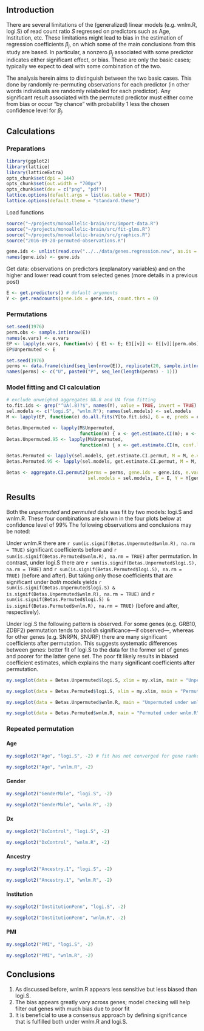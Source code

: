 ## Introduction

There are several limitations of the (generalized) linear models (e.g. wnlm.R, logi.S) of read count ratio $S$ regressed on predictors such as Age, Institution, etc.  These limitations might lead to bias in the estimation of regression coefficients $\beta_j$, on which some of the main conclusions from this study are based.  In particular, a nonzero $\beta_j$ associated with some predictor indicates either significant effect, or bias.  These are only the basic cases; typically we expect to deal with some combination of the two.

The analysis herein aims to distinguish between the two basic cases.  This done by randomly re-permuting observations for each predictor (in other words individuals are randomly relabeled for each predictor).  Any significant result associated with the permuted predictor must either come from bias or occur "by chance" with probability 1 less the chosen confidence level for $\beta_j$.

## Calculations

### Preparations

```r
library(ggplot2)
library(lattice)
library(latticeExtra)
opts_chunk$set(dpi = 144)
opts_chunk$set(out.width = "700px")
opts_chunk$set(dev = c("png", "pdf"))
lattice.options(default.args = list(as.table = TRUE))
lattice.options(default.theme = "standard.theme")
```

Load functions

```r
source("~/projects/monoallelic-brain/src/import-data.R")
source("~/projects/monoallelic-brain/src/fit-glms.R")
source("~/projects/monoallelic-brain/src/graphics.R")
source("2016-09-20-permuted-observations.R")
```

```r
gene.ids <- unlist(read.csv("../../data/genes.regression.new", as.is = TRUE))
names(gene.ids) <- gene.ids
```

Get data: observations on predictors (explanatory variables) and on the higher and lower read count from selected genes (more details in a previous post)
```r
E <- get.predictors() # default arguments
Y <- get.readcounts(gene.ids = gene.ids, count.thrs = 0)
```

### Permutations

```r
set.seed(1976)
perm.obs <- sample.int(nrow(E))
names(e.vars) <- e.vars
EP <- lapply(e.vars, function(v) { E1 <- E; E1[[v]] <- E[[v]][perm.obs]; return(E1) })
EP$Unpermuted <- E
```

```r
set.seed(1976)
perms <- data.frame(cbind(seq_len(nrow(E)), replicate(20, sample.int(nrow(E)))))
names(perms) <- c("U", paste0("P", seq_len(length(perms) - 1)))
```

### Model fitting and CI calculation

```r
# exclude unweighed aggregates UA.8 and UA from fitting
to.fit.ids <- grep("^UA(.8)?$", names(Y), value = TRUE, invert = TRUE)
sel.models <- c("logi.S", "wnlm.R"); names(sel.models) <- sel.models
M <- lapply(EP, function(e) do.all.fits(Y[to.fit.ids], G = e, preds = e.vars, sel.models = sel.models))
```

```r
Betas.Unpermuted <- lapply(M$Unpermuted,
                           function(m) { x <- get.estimate.CI(m); x <- x[ ! x$Coefficient %in% "(Intercept)", ] })
Betas.Unpermuted.95 <- lapply(M$Unpermuted,
                           function(m) { x <- get.estimate.CI(m, conf.lev = 0.95); x <- x[ ! x$Coefficient %in% "(Intercept)", ] })
```

```r
Betas.Permuted <- lapply(sel.models, get.estimate.CI.permut, M = M, e.v = e.vars, conf.lev = 0.99)
Betas.Permuted.95 <- lapply(sel.models, get.estimate.CI.permut, M = M, e.v = e.vars, conf.lev = 0.95)
```

```r
Betas <- aggregate.CI.permut2(perms = perms, gene.ids = gene.ids, e.vars = e.vars,
                              sel.models = sel.models, E = E, Y = Y[gene.ids], conf.lev=0.99)
```

## Results

Both the *unpermuted* and *permuted* data was fit by two models: logi.S and wnlm.R.  These four combinations are shown in the four plots below at confidence level of $99\%$  The following observations and conclusions may be noted:

Under wnlm.R there are `r sum(is.signif(Betas.Unpermuted$wnlm.R), na.rm = TRUE)` significant coefficients before and `r sum(is.signif(Betas.Permuted$wnlm.R), na.rm = TRUE)` after permutation.  In contrast, under logi.S there are `r sum(is.signif(Betas.Unpermuted$logi.S), na.rm = TRUE)` and `r sum(is.signif(Betas.Permuted$logi.S), na.rm = TRUE)` (before and after).  But taking only those coefficients that are significant under *both* models yields `r sum(is.signif(Betas.Unpermuted$logi.S) & is.signif(Betas.Unpermuted$wnlm.R), na.rm = TRUE)` and `r sum(is.signif(Betas.Permuted$logi.S) & is.signif(Betas.Permuted$wnlm.R), na.rm = TRUE)` (before and after, respectively).

Under logi.S the following pattern is observed.  For some genes (e.g. GRB10, ZDBF2) permutation tends to abolish significance---if observed---, whereas for other genes (e.g. SNRPN, SNURF) there are many significant coefficients after permutation.  This suggests systematic differences between genes: better fit of logi.S to the data for the former set of genes and poorer for the latter gene set.  The poor fit likely results in biased coefficient estimates, which explains the many significant coefficients after permutation.

```r
my.segplot(data = Betas.Unpermuted$logi.S, xlim = my.xlim, main = "Unpermuted under logi.S")
```

```r
my.segplot(data = Betas.Permuted$logi.S, xlim = my.xlim, main = "Permuted under logi.S")
```

```r
my.segplot(data = Betas.Unpermuted$wnlm.R, main = "Unpermuted under wnlm.R")
```

```r
my.segplot(data = Betas.Permuted$wnlm.R, main = "Permuted under wnlm.R")
```

### Repeated permutation

#### Age

```r
my.segplot2("Age", "logi.S", -2) # fit has not converged for gene ranked 2 (TMEM261P1)
```

```r
my.segplot2("Age", "wnlm.R", -2)
```

#### Gender

```r
my.segplot2("GenderMale", "logi.S", -2)
```

```r
my.segplot2("GenderMale", "wnlm.R", -2)
```

#### Dx

```r
my.segplot2("DxControl", "logi.S", -2)
```

```r
my.segplot2("DxControl", "wnlm.R", -2)
```

#### Ancestry

```r
my.segplot2("Ancestry.1", "logi.S", -2)
```

```r
my.segplot2("Ancestry.1", "wnlm.R", -2)
```

#### Institution

```r
my.segplot2("InstitutionPenn", "logi.S", -2)
```

```r
my.segplot2("InstitutionPenn", "wnlm.R", -2)
```

#### PMI

```r
my.segplot2("PMI", "logi.S", -2)
```

```r
my.segplot2("PMI", "wnlm.R", -2)
```



## Conclusions

1. As discussed before, wnlm.R appears less sensitive but less biased than logi.S.
1. The bias appears greatly vary across genes; model checking will help filter out genes with much bias due to poor fit
1. It is beneficial to use a consensus approach by defining significance that is fulfilled both under wnlm.R and logi.S.

